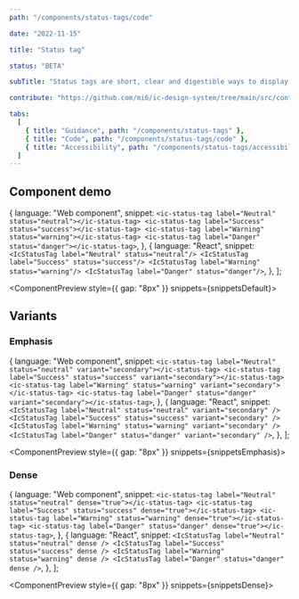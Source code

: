 ```yaml
---
path: "/components/status-tags/code"

date: "2022-11-15"

title: "Status tag"

status: "BETA"

subTitle: "Status tags are short, clear and digestible ways to display the status of something on the page."

contribute: "https://github.com/mi6/ic-design-system/tree/main/src/content/structured/components/status-tags.mdx"

tabs:
  [
    { title: "Guidance", path: "/components/status-tags" },
    { title: "Code", path: "/components/status-tags/code" },
    { title: "Accessibility", path: "/components/status-tags/accessibility" },
  ]
---
```



## Component demo

  {
    language: "Web component",
    snippet: `<ic-status-tag label="Neutral" status="neutral"></ic-status-tag>
<ic-status-tag label="Success" status="success"></ic-status-tag>
<ic-status-tag label="Warning" status="warning"></ic-status-tag>
<ic-status-tag label="Danger" status="danger"></ic-status-tag>`,
  },
  {
    language: "React",
    snippet: `<IcStatusTag label="Neutral" status="neutral"/>
<IcStatusTag label="Success" status="success"/>
<IcStatusTag label="Warning" status="warning"/>
<IcStatusTag label="Danger" status="danger"/>`,
  },
];

<ComponentPreview style={{ gap: "8px" }} snippets={snippetsDefault}>
  <IcStatusTag label="Neutral" status="neutral" />
  <IcStatusTag label="Success" status="success" />
  <IcStatusTag label="Warning" status="warning" />
  <IcStatusTag label="Danger" status="danger" />
</ComponentPreview>

<ComponentDetails component="ic-status-tag" />

## Variants

### Emphasis

  {
    language: "Web component",
    snippet: `<ic-status-tag label="Neutral" status="neutral" variant="secondary"></ic-status-tag>
<ic-status-tag label="Success" status="success" variant="secondary"></ic-status-tag>
<ic-status-tag label="Warning" status="warning" variant="secondary"></ic-status-tag>
<ic-status-tag label="Danger" status="danger" variant="secondary"></ic-status-tag>`,
  },
  {
    language: "React",
    snippet: `<IcStatusTag label="Neutral" status="neutral" variant="secondary" />
<IcStatusTag label="Success" status="success" variant="secondary" />
<IcStatusTag label="Warning" status="warning" variant="secondary" />
<IcStatusTag label="Danger" status="danger" variant="secondary" />`,
  },
];

<ComponentPreview style={{ gap: "8px" }} snippets={snippetsEmphasis}>
  <IcStatusTag label="Neutral" status="neutral" variant="secondary" />
  <IcStatusTag label="Success" status="success" variant="secondary" />
  <IcStatusTag label="Warning" status="warning" variant="secondary" />
  <IcStatusTag label="Danger" status="danger" variant="secondary" />
</ComponentPreview>

### Dense

  {
    language: "Web component",
    snippet: `<ic-status-tag label="Neutral" status="neutral" dense="true"></ic-status-tag>
<ic-status-tag label="Success" status="success" dense="true"></ic-status-tag>
<ic-status-tag label="Warning" status="warning" dense="true"></ic-status-tag>
<ic-status-tag label="Danger" status="danger" dense="true"></ic-status-tag>`,
  },
  {
    language: "React",
    snippet: `<IcStatusTag label="Neutral" status="neutral" dense />
<IcStatusTag label="Success" status="success" dense />
<IcStatusTag label="Warning" status="warning" dense />
<IcStatusTag label="Danger" status="danger" dense />`,
  },
];

<ComponentPreview style={{ gap: "8px" }} snippets={snippetsDense}>
  <IcStatusTag label="Neutral" status="neutral" dense />
  <IcStatusTag label="Success" status="success" dense />
  <IcStatusTag label="Warning" status="warning" dense />
  <IcStatusTag label="Danger" status="danger" dense />
</ComponentPreview>
